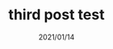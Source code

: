 ---
title: third post test
slug: setting-url-with-slug-three
date: 2021/01/14
featureImage: third.jpg
excerpt: this is the third excerpt
thumbnail: "third.jpg"
tags: 
- tags
- lol
- wtf
- dic
- fyi
- fuck you
---